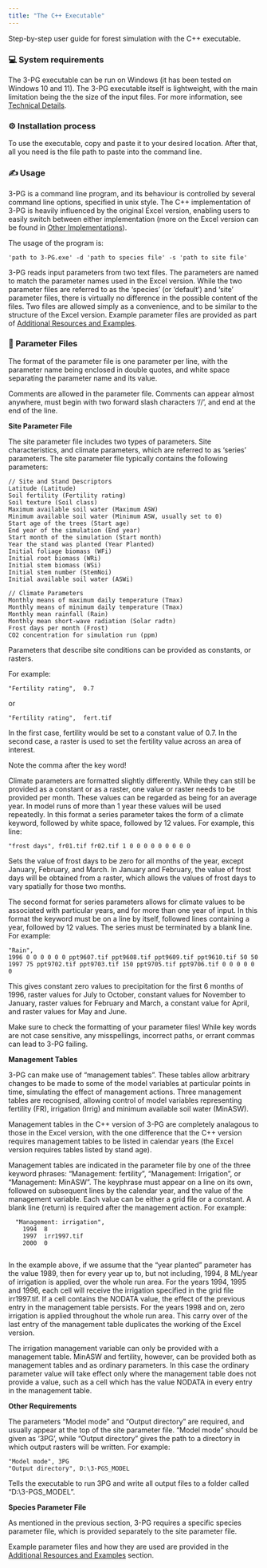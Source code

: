 ```yaml
---
title: "The C++ Executable"
---
```


Step-by-step user guide for forest simulation with the C++ executable.

### 💻 System requirements

The 3-PG executable can be run on Windows (it has been tested on Windows 10 and 11). The 3-PG executable itself is lightweight, with the main limitation being the the size of the input files. For more information, see [Technical Details](./Section_8.qmd).

### ⚙️ Installation process

To use the executable, copy and paste it to your desired location. After that, all you need is the file path to paste into the command line.

### ✍️ Usage

3-PG is a command line program, and its behaviour is controlled by several command line options, specified in unix style. The C++ implementation of 3-PG is heavily influenced by the original Excel version, enabling users to easily switch between either implementation (more on the Excel version can be found in [Other Implementations](./Section_5.qmd)).

The usage of the program is:

```         
'path to 3-PG.exe' -d 'path to species file' -s 'path to site file'
```

3-PG reads input parameters from two text files. The parameters are named to match the parameter names used in the Excel version. While the two parameter files are referred to as the 'species' (or 'default') and 'site' parameter files, there is virtually no difference in the possible content of the files. Two files are allowed simply as a convenience, and to be similar to the structure of the Excel version. Example parameter files are provided as part of [Additional Resources and Examples](./Section_7.qmd).

### 📄 Parameter Files

The format of the parameter file is one parameter per line, with the parameter name being enclosed in double quotes, and white space separating the parameter name and its value.

::: callout-note
Comments are allowed in the parameter file. Comments can appear almost anywhere, must begin with two forward slash characters '//', and end at the end of the line.
:::

**Site Parameter File**

The site parameter file includes two types of parameters. Site characteristics, and climate parameters, which are referred to as 'series' parameters. The site parameter file typically contains the following parameters:

``` .custom-block
// Site and Stand Descriptors
Latitude (Latitude)
Soil fertility (Fertility rating)
Soil texture (Soil class)
Maximum available soil water (Maximum ASW)
Minimum available soil water (Minimum ASW, usually set to 0)
Start age of the trees (Start age)
End year of the simulation (End year)
Start month of the simulation (Start month)
Year the stand was planted (Year Planted)
Initial foliage biomass (WFi)
Initial root biomass (WRi)
Initial stem biomass (WSi)
Initial stem number (StemNoi)
Initial available soil water (ASWi)

// Climate Parameters
Monthly means of maximum daily temperature (Tmax)
Monthly means of minimum daily temperature (Tmax)
Monthly mean rainfall (Rain)
Monthly mean short-wave radiation (Solar radtn)
Frost days per month (Frost)
CO2 concentration for simulation run (ppm)
```

Parameters that describe site conditions can be provided as constants, or rasters.

For example:

```         
"Fertility rating",  0.7
```

or

```         
"Fertility rating",  fert.tif
```

In the first case, fertility would be set to a constant value of 0.7. In the second case, a raster is used to set the fertility value across an area of interest.

::: callout-note
Note the comma after the key word!
:::

Climate parameters are formatted slightly differently. While they can still be provided as a constant or as a raster, one value or raster needs to be provided per month. These values can be regarded as being for an average year. In model runs of more than 1 year these values will be used repeatedly. In this format a series parameter takes the form of a climate keyword, followed by white space, followed by 12 values. For example, this line:

```         
"frost days", fr01.tif fr02.tif 1 0 0 0 0 0 0 0 0 0
```

Sets the value of frost days to be zero for all months of the year, except January, February, and March. In January and February, the value of frost days will be obtained from a raster, which allows the values of frost days to vary spatially for those two months.

The second format for series parameters allows for climate values to be associated with particular years, and for more than one year of input. In this format the keyword must be on a line by itself, followed lines containing a year, followed by 12 values. The series must be terminated by a blank line. For example:

```         
"Rain", 
1996 0 0 0 0 0 0 ppt9607.tif ppt9608.tif ppt9609.tif ppt9610.tif 50 50 
1997 75 ppt9702.tif ppt9703.tif 150 ppt9705.tif ppt9706.tif 0 0 0 0 0 0
```

This gives constant zero values to precipitation for the first 6 months of 1996, raster values for July to October, constant values for November to January, raster values for February and March, a constant value for April, and raster values for May and June.

::: callout-important
Make sure to check the formatting of your parameter files! While key words are not case sensitive, any misspellings, incorrect paths, or errant commas can lead to 3-PG failing.
:::

**Management Tables**

3-PG can make use of "management tables". These tables allow arbitrary changes to be made to some of the model variables at particular points in time, simulating the effect of management actions. Three management tables are recognised, allowing control of model variables representing fertility (FR), irrigation (Irrig) and minimum available soil water (MinASW).

Management tables in the C++ version of 3-PG are completely analagous to those in the Excel version, with the one difference that the C++ version requires management tables to be listed in calendar years (the Excel version requires tables listed by stand age).

Management tables are indicated in the parameter file by one of the three keyword phrases: "Management: fertility", "Management: Irrigation", or "Management: MinASW". The keyphrase must appear on a line on its own, followed on subsequent lines by the calendar year, and the value of the management variable. Each value can be either a grid file or a constant. A blank line (return) is required after the management action. For example:

``` .custom-block
  "Management: irrigation",
    1994  8
    1997  irr1997.tif
    2000  0
    
```

In the example above, if we assume that the "year planted" parameter has the value 1989, then for every year up to, but not including, 1994, 8 ML/year of irrigation is applied, over the whole run area. For the years 1994, 1995 and 1996, each cell will receive the irrigation specified in the grid file irr1997.tif. If a cell contains the NODATA value, the effect of the previous entry in the management table persists. For the years 1998 and on, zero irrigation is applied throughout the whole run area. This carry over of the last entry of the management table duplicates the working of the Excel version.

The irrigation management variable can only be provided with a management table. MinASW and fertility, however, can be provided both as management tables and as ordinary parameters. In this case the ordinary parameter value will take effect only where the management table does not provide a value, such as a cell which has the value NODATA in every entry in the management table.

**Other Requirements**

The parameters "Model mode" and "Output directory" are required, and usually appear at the top of the site parameter file. "Model mode" should be given as '3PG', while "Output directory" gives the path to a directory in which output rasters will be written. For example:

```         
"Model mode", 3PG
"Output directory", D:\3-PGS_MODEL
```

Tells the executable to run 3PG and write all output files to a folder called "D:\\3-PGS_MODEL".

**Species Parameter File**

As mentioned in the previous section, 3-PG requires a specific species parameter file, which is provided separately to the site parameter file.

::: callout-tip
Example parameter files and how they are used are provided in the [Additional Resources and Examples](./Section_7.qmd) section.
:::
